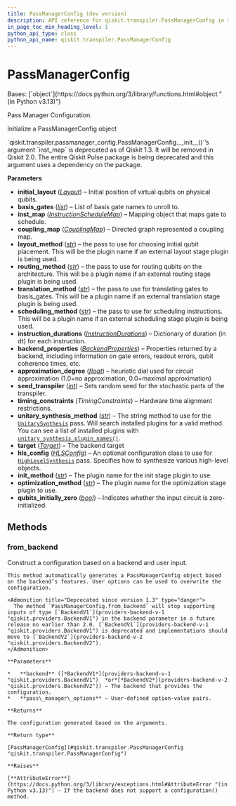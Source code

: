 ```yaml
---
title: PassManagerConfig (dev version)
description: API reference for qiskit.transpiler.PassManagerConfig in the dev version of qiskit
in_page_toc_min_heading_level: 1
python_api_type: class
python_api_name: qiskit.transpiler.PassManagerConfig
---
```


# PassManagerConfig

<Class id="qiskit.transpiler.PassManagerConfig" isDedicatedPage={true} github="https://github.com/Qiskit/qiskit/tree/main/qiskit/transpiler/passmanager_config.py#L23-L216" signature="qiskit.transpiler.PassManagerConfig(initial_layout=None, basis_gates=None, inst_map=None, coupling_map=None, layout_method=None, routing_method=None, translation_method=None, scheduling_method=None, instruction_durations=None, backend_properties=None, approximation_degree=None, seed_transpiler=None, timing_constraints=None, unitary_synthesis_method='default', unitary_synthesis_plugin_config=None, target=None, hls_config=None, init_method=None, optimization_method=None, qubits_initially_zero=True)" modifiers="class">
  Bases: [`object`](https://docs.python.org/3/library/functions.html#object "(in Python v3.13)")

  Pass Manager Configuration.

  Initialize a PassManagerConfig object

  <Admonition title="Deprecated since version 1.3" type="danger">
    `qiskit.transpiler.passmanager_config.PassManagerConfig.__init__()`’s argument `inst_map` is deprecated as of Qiskit 1.3. It will be removed in Qiskit 2.0. The entire Qiskit Pulse package is being deprecated and this argument uses a dependency on the package.
  </Admonition>

  **Parameters**

  *   **initial\_layout** ([*Layout*](transpiler-layout "qiskit.transpiler.Layout")) – Initial position of virtual qubits on physical qubits.
  *   **basis\_gates** ([*list*](https://docs.python.org/3/library/stdtypes.html#list "(in Python v3.13)")) – List of basis gate names to unroll to.
  *   **inst\_map** ([*InstructionScheduleMap*](pulse-instruction-schedule-map "qiskit.pulse.InstructionScheduleMap")) – Mapping object that maps gate to schedule.
  *   **coupling\_map** ([*CouplingMap*](transpiler-coupling-map "qiskit.transpiler.CouplingMap")) – Directed graph represented a coupling map.
  *   **layout\_method** ([*str*](https://docs.python.org/3/library/stdtypes.html#str "(in Python v3.13)")) – the pass to use for choosing initial qubit placement. This will be the plugin name if an external layout stage plugin is being used.
  *   **routing\_method** ([*str*](https://docs.python.org/3/library/stdtypes.html#str "(in Python v3.13)")) – the pass to use for routing qubits on the architecture. This will be a plugin name if an external routing stage plugin is being used.
  *   **translation\_method** ([*str*](https://docs.python.org/3/library/stdtypes.html#str "(in Python v3.13)")) – the pass to use for translating gates to basis\_gates. This will be a plugin name if an external translation stage plugin is being used.
  *   **scheduling\_method** ([*str*](https://docs.python.org/3/library/stdtypes.html#str "(in Python v3.13)")) – the pass to use for scheduling instructions. This will be a plugin name if an external scheduling stage plugin is being used.
  *   **instruction\_durations** ([*InstructionDurations*](transpiler-instruction-durations "qiskit.transpiler.InstructionDurations")) – Dictionary of duration (in dt) for each instruction.
  *   **backend\_properties** ([*BackendProperties*](providers-models-backend-properties "qiskit.providers.models.BackendProperties")) – Properties returned by a backend, including information on gate errors, readout errors, qubit coherence times, etc.
  *   **approximation\_degree** ([*float*](https://docs.python.org/3/library/functions.html#float "(in Python v3.13)")) – heuristic dial used for circuit approximation (1.0=no approximation, 0.0=maximal approximation)
  *   **seed\_transpiler** ([*int*](https://docs.python.org/3/library/functions.html#int "(in Python v3.13)")) – Sets random seed for the stochastic parts of the transpiler.
  *   **timing\_constraints** (*TimingConstraints*) – Hardware time alignment restrictions.
  *   **unitary\_synthesis\_method** ([*str*](https://docs.python.org/3/library/stdtypes.html#str "(in Python v3.13)")) – The string method to use for the [`UnitarySynthesis`](transpiler-passes-unitary-synthesis "qiskit.transpiler.passes.UnitarySynthesis") pass. Will search installed plugins for a valid method. You can see a list of installed plugins with [`unitary_synthesis_plugin_names()`](transpiler-passes-synthesis-plugin-unitary-synthesis-plugin-names "qiskit.transpiler.passes.synthesis.plugin.unitary_synthesis_plugin_names").
  *   **target** ([*Target*](transpiler-target "qiskit.transpiler.Target")) – The backend target
  *   **hls\_config** ([*HLSConfig*](transpiler-passes-hls-config "qiskit.transpiler.passes.HLSConfig")) – An optional configuration class to use for [`HighLevelSynthesis`](transpiler-passes-high-level-synthesis "qiskit.transpiler.passes.HighLevelSynthesis") pass. Specifies how to synthesize various high-level objects.
  *   **init\_method** ([*str*](https://docs.python.org/3/library/stdtypes.html#str "(in Python v3.13)")) – The plugin name for the init stage plugin to use
  *   **optimization\_method** ([*str*](https://docs.python.org/3/library/stdtypes.html#str "(in Python v3.13)")) – The plugin name for the optimization stage plugin to use.
  *   **qubits\_initially\_zero** ([*bool*](https://docs.python.org/3/library/functions.html#bool "(in Python v3.13)")) – Indicates whether the input circuit is zero-initialized.

  ## Methods

  ### from\_backend

  <Function id="qiskit.transpiler.PassManagerConfig.from_backend" github="https://github.com/Qiskit/qiskit/tree/main/qiskit/transpiler/passmanager_config.py#L115-L187" signature="from_backend(backend, _skip_target=False, **pass_manager_options)" modifiers="classmethod">
    Construct a configuration based on a backend and user input.

    This method automatically generates a PassManagerConfig object based on the backend’s features. User options can be used to overwrite the configuration.

    <Admonition title="Deprecated since version 1.3" type="danger">
      The method `PassManagerConfig.from_backend` will stop supporting inputs of type [`BackendV1`](providers-backend-v-1 "qiskit.providers.BackendV1") in the backend parameter in a future release no earlier than 2.0. [`BackendV1`](providers-backend-v-1 "qiskit.providers.BackendV1") is deprecated and implementations should move to [`BackendV2`](providers-backend-v-2 "qiskit.providers.BackendV2").
    </Admonition>

    **Parameters**

    *   **backend** ([*BackendV1*](providers-backend-v-1 "qiskit.providers.BackendV1")  *or*[*BackendV2*](providers-backend-v-2 "qiskit.providers.BackendV2")) – The backend that provides the configuration.
    *   **pass\_manager\_options** – User-defined option-value pairs.

    **Returns**

    The configuration generated based on the arguments.

    **Return type**

    [PassManagerConfig](#qiskit.transpiler.PassManagerConfig "qiskit.transpiler.PassManagerConfig")

    **Raises**

    [**AttributeError**](https://docs.python.org/3/library/exceptions.html#AttributeError "(in Python v3.13)") – If the backend does not support a configuration() method.
  </Function>
</Class>

